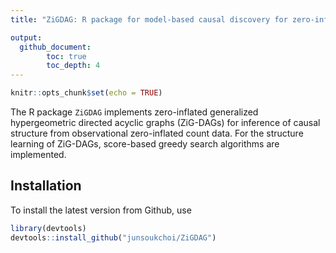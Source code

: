 ```yaml
---
title: "ZiGDAG: R package for model-based causal discovery for zero-inflated count data"

output: 
  github_document:
        toc: true
        toc_depth: 4
---
```


```r
knitr::opts_chunk$set(echo = TRUE)
```

The R package `ZiGDAG` implements zero-inflated generalized hypergeometric directed acyclic graphs (ZiG-DAGs) for inference of causal structure from observational zero-inflated count data. For the structure learning of ZiG-DAGs, score-based greedy search algorithms are implemented.

## Installation

To install the latest version from Github, use

```r
library(devtools)
devtools::install_github("junsoukchoi/ZiGDAG")
```
